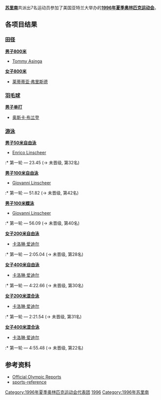 {{Infobox Country Olympics
|NOC=SUR
|games=1996年夏季
|competitors=7 (5男2女) 
|sports=3
|flagbearer=[[Enrico_Linscheer|Enrico Linscheer]]
|officials=
}}
'''[[苏里南|苏里南]]'''共派出7名运动员参加了美国亚特兰大举办的'''[[1996年夏季奥林匹克运动会|1996年夏季奥林匹克运动会]]'''。
==各项目结果==
===[[1996年夏季奥林匹克运动会田径比赛|田径]]===
'''[[1996年夏季奥林匹克运动会田径比赛_-_男子800米|男子800米]]'''
*[[Tommy_Asinga|Tommy Asinga]]

'''[[1996年夏季奥林匹克运动会田径比赛_-_女子800米|女子800米]]'''
*[[莱蒂蒂亚·弗里斯德|莱蒂蒂亚·弗里斯德]]

===[[1996年夏季奥林匹克运动会羽毛球比赛|羽毛球]]===
'''[[1996年夏季奥林匹克运动会羽毛球比赛_-_男子单打|男子单打]]'''
*[[奥斯卡·布兰登|奥斯卡·布兰登]] 

===[[1996年夏季奥林匹克运动会游泳比赛|游泳]]===
'''[[1996年夏季奥林匹克运动会游泳比赛_-_男子50米自由泳|男子50米自由泳]]'''
* [[Enrico_Linscheer|Enrico Linscheer]]
:* 第一轮 — 23.45 (→ 未晋级, 第32名)

'''[[1996年夏季奥林匹克运动会游泳比赛_-_男子100米自由泳|男子100米自由泳]]'''
* [[Giovanni_Linscheer|Giovanni Linscheer]]
:* 第一轮 — 51.82 (→ 未晋级, 第42名)

'''[[1996年夏季奥林匹克运动会游泳比赛_-_男子100米蝶泳|男子100米蝶泳]]'''
* [[Giovanni_Linscheer|Giovanni Linscheer]]
:* 第一轮 — 56.09 (→ 未晋级, 第40名)

'''[[1996年夏季奥林匹克运动会游泳比赛_-_女子200米自由泳|女子200米自由泳]]'''
* [[卡洛琳·爱迪尔|卡洛琳·爱迪尔]]
:* 第一轮 — 2:05.04 (→ 未晋级, 第28名)

'''[[1996年夏季奥林匹克运动会游泳比赛_-_女子400米自由泳|女子400米自由泳]]'''
* [[卡洛琳·爱迪尔|卡洛琳·爱迪尔]]
:* 第一轮 — 4:22.66 (→ 未晋级, 第30名)

'''[[1996年夏季奥林匹克运动会游泳比赛_-_女子200米混合泳|女子200米混合泳]]'''
* [[卡洛琳·爱迪尔|卡洛琳·爱迪尔]]
:* 第一轮 — 2:21.54 (→ 未晋级, 第31名)

'''[[1996年夏季奥林匹克运动会游泳比赛_-_女子400米混合泳|女子400米混合泳]]'''
* [[卡洛琳·爱迪尔|卡洛琳·爱迪尔]]
:* 第一轮 — 4:55.48 (→ 未晋级, 第22名)

==参考资料==
*[https://www.webcitation.org/65yhnGxmi?url=http://www.aafla.org/5va/reports_frmst.htm Official Olympic Reports]
*[https://web.archive.org/web/20081223140341/http://www.sports-reference.com/olympics/countries/SUR/summer/1996/ sports-reference]

{{NOCin1996SummerOlympics}}

[[Category:1996年夏季奥林匹克运动会代表团|Category:1996年夏季奥林匹克运动会代表团]]
[[Category:奥林匹克运动会苏里南代表团|1996]]
[[Category:1996年苏里南|Category:1996年苏里南]]